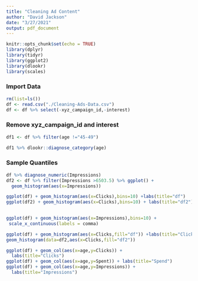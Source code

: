 ---
title: "Cleaning Ad Content"
author: "David Jackson"
date: "3/27/2021"
output: pdf_document
---

```{r setup, include=FALSE}
knitr::opts_chunk$set(echo = TRUE)
library(dplyr)
library(tidyr)
library(ggplot2)
library(dlookr)
library(scales)
```

### Import Data

```{r}
rm(list=ls())
df <- read.csv("./Cleaning-Ads-Data.csv")
df <- df %>% select(-xyz_campaign_id,-interest)
```

### Remove  xyz_campaign_id and interest

```{r}
df1 <- df %>% filter(age !="45-49")

df1 %>% dlookr::diagnose_category(age)
```

### Sample Quantiles

```{r}
df %>% diagnose_numeric(Impressions)
df2 <- df %>% filter(Impressions >6503.5) %>% ggplot() +
  geom_histogram(aes(x=Impressions))
```


```{r}
ggplot(df) + geom_histogram(aes(x=Clicks),bins=10) +labs(title="df")
ggplot(df2) + geom_histogram(aes(x=Clicks),bins=10) + labs(title="df2") 
  

ggplot(df) + geom_histogram(aes(x=Impressions),bins=10) +
 scale_x_continuous(labels = comma)
```
```{r}
ggplot(df) + geom_histogram(aes(x=Clicks,fill="df")) +labs(title="Clicks") +
geom_histogram(data=df2,aes(x=Clicks,fill="df2"))
```


```{r}
ggplot(df) + geom_col(aes(x=age,y=Clicks)) +
  labs(title="Clicks")
ggplot(df) + geom_col(aes(x=age,y=Spent)) + labs(title="Spend")
ggplot(df) + geom_col(aes(x=age,y=Impressions)) +
  labs(title="Impressions")

```


